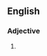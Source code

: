 ==English==

===Adjective===
{{en-adj|-}}

# {{alternative spelling of|upside down}}

{{count page|[[Wiktionary:Page count]]}}